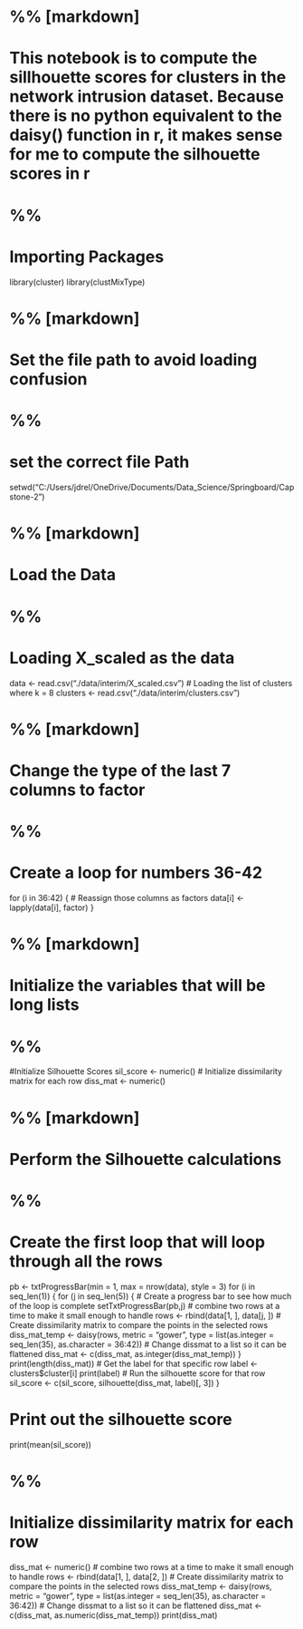 # %% [markdown]
# This notebook is to compute the sillhouette scores for clusters in the network intrusion dataset. Because there is no python equivalent to the daisy() function in r, it makes sense for me to compute the silhouette scores in r

# %%
# Importing Packages
library(cluster)
library(clustMixType)

# %% [markdown]
# Set the file path to avoid loading confusion

# %%
# set the correct file Path
setwd("C:/Users/jdrel/OneDrive/Documents/Data_Science/Springboard/Capstone-2")

# %% [markdown]
# Load the Data

# %%
# Loading X_scaled as the data
data <- read.csv("./data/interim/X_scaled.csv")
# Loading the list of clusters where k = 8
clusters <- read.csv("./data/interim/clusters.csv")

# %% [markdown]
# Change the type of the last 7 columns to factor

# %%
# Create a loop for numbers 36-42
for (i in 36:42) {
    # Reassign those columns as factors
    data[i] <- lapply(data[i], factor)
}

# %% [markdown]
# Initialize the variables that will be long lists

# %%
#Initialize Silhouette Scores
sil_score <- numeric()
# Initialize dissimilarity matrix for each row
diss_mat <- numeric()

# %% [markdown]
# Perform the Silhouette calculations

# %%
# Create the first loop that will loop through all the rows
pb <- txtProgressBar(min = 1, max = nrow(data), style = 3)
for (i in seq_len(1)) {
    for (j in seq_len(5)) {
        # Create a progress bar to see how much of the loop is complete
        setTxtProgressBar(pb,j)
        # combine two rows at a time to make it small enough to handle
        rows <- rbind(data[1, ], data[j, ])
        # Create dissimilarity matrix to compare the points in the selected rows
        diss_mat_temp <- daisy(rows, metric = "gower",
                        type = list(as.integer = seq_len(35),
                                    as.character = 36:42))
        # Change dissmat to a list so it can be flattened
        diss_mat <- c(diss_mat, as.integer(diss_mat_temp))
  }
    print(length(diss_mat))
    # Get the label for that specific row
    label <- clusters$cluster[i]
    print(label)
    # Run the silhouette score for that row
    sil_score <- c(sil_score, silhouette(diss_mat, label)[, 3])
}

# Print out the silhouette score
print(mean(sil_score))

# %%
# Initialize dissimilarity matrix for each row
diss_mat <- numeric()
# combine two rows at a time to make it small enough to handle
rows <- rbind(data[1, ], data[2, ])
# Create dissimilarity matrix to compare the points in the selected rows
diss_mat_temp <- daisy(rows, metric = "gower",
                       type = list(as.integer = seq_len(35),
                                   as.character = 36:42))
# Change dissmat to a list so it can be flattened
diss_mat <- c(diss_mat, as.numeric(diss_mat_temp))
print(diss_mat)


